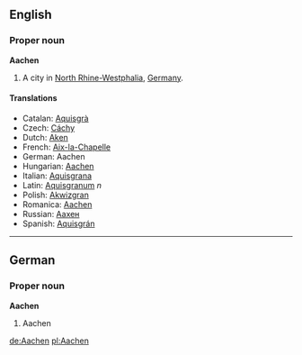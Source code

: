 ==English==
===Proper noun===
'''Aachen'''

#A city in [[North Rhine-Westphalia]], [[Germany]].

====Translations====
*Catalan: [[Aquisgrà]]
*Czech: [[Cáchy]]
*Dutch: [[Aken]]
*French: [[Aix-la-Chapelle]]
*German: Aachen
*Hungarian: [[Aachen]]
*Italian: [[Aquisgrana]]
*Latin: [[Aquisgranum]] ''n''
*Polish: [[Akwizgran]]
*Romanica: [[Aachen]]
*Russian: [[Aaxeн]]
*Spanish: [[Aquisgrán]]

----

==German==
===Proper noun===
'''Aachen'''

#Aachen

[[de:Aachen]]
[[pl:Aachen]]